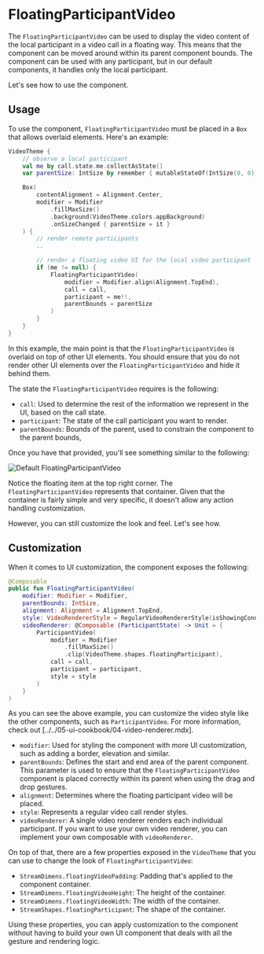 # FloatingParticipantVideo

The `FloatingParticipantVideo` can be used to display the video content of the local participant in a video call in a floating way. This means that the component can be moved around within its parent component bounds. The component can be used with any participant, but in our default components, it handles only the local participant.

Let's see how to use the component.

## Usage

To use the component, `FloatingParticipantVideo` must be placed in a `Box` that allows overlaid elements. Here's an example:

```kotlin
VideoTheme {
    // observe a local participant
    val me by call.state.me.collectAsState()
    var parentSize: IntSize by remember { mutableStateOf(IntSize(0, 0)) }

    Box(
        contentAlignment = Alignment.Center,
        modifier = Modifier
            .fillMaxSize()
            .background(VideoTheme.colors.appBackground)
            .onSizeChanged { parentSize = it }
    ) {
        // render remote participants
        ..

        // render a floating video UI for the local video participant
        if (me != null) {
            FloatingParticipantVideo(
                modifier = Modifier.align(Alignment.TopEnd),
                call = call,
                participant = me!!,
                parentBounds = parentSize
            )
        }
    }
}
```

In this example, the main point is that the `FloatingParticipantVideo` is overlaid on top of other UI elements. You should ensure that you do not render other UI elements over the `FloatingParticipantVideo` and hide it behind them.

The state the `FloatingParticipantVideo` requires is the following:

- `call`: Used to determine the rest of the information we represent in the UI, based on the call state.
- `participant`: The state of the call participant you want to render.
- `parentBounds`: Bounds of the parent, used to constrain the component to the parent bounds,

Once you have that provided, you'll see something similar to the following:

![Default FloatingParticipantVideo](../../assets/floating-participant-video.png)

Notice the floating item at the top right corner. The `FloatingParticipantVideo` represents that container. Given that the container is fairly simple and very specific, it doesn't allow any action handling customization.

However, you can still customize the look and feel. Let's see how.

## Customization

When it comes to UI customization, the component exposes the following:

```kotlin
@Composable
public fun FloatingParticipantVideo(
    modifier: Modifier = Modifier,
    parentBounds: IntSize,
    alignment: Alignment = Alignment.TopEnd,
    style: VideoRendererStyle = RegularVideoRendererStyle(isShowingConnectionQualityIndicator = false),
    videoRenderer: @Composable (ParticipantState) -> Unit = {
        ParticipantVideo(
            modifier = Modifier
                .fillMaxSize()
                .clip(VideoTheme.shapes.floatingParticipant),
            call = call,
            participant = participant,
            style = style
        )
    }
)
```

As you can see the above example, you can customize the video style like the other components, such as `ParticipantVideo`. For more information, check out [../../05-ui-cookbook/04-video-renderer.mdx].

- `modifier`: Used for styling the component with more UI customization, such as adding a border, elevation and similar.
- `parentBounds`: Defines the start and end area of the parent component. This parameter is used to ensure that the `FloatingParticipantVideo` component is placed correctly within its parent when using the drag and drop gestures.
- `alignment`: Determines where the floating participant video will be placed.
- `style`: Represents a regular video call render styles.
- `videoRenderer`: A single video renderer renders each individual participant. If you want to use your own video renderer, you can implement your own composable with `videoRenderer`.

On top of that, there are a few properties exposed in the `VideoTheme` that you can use to change the look of `FloatingParticipantVideo`:

* `StreamDimens.floatingVideoPadding`: Padding that's applied to the component container.
* `StreamDimens.floatingVideoHeight`: The height of the container.
* `StreamDimens.floatingVideoWidth`: The width of the container.
* `StreamShapes.floatingParticipant`: The shape of the container.

Using these properties, you can apply customization to the component without having to build your own UI component that deals with all the gesture and rendering logic.

